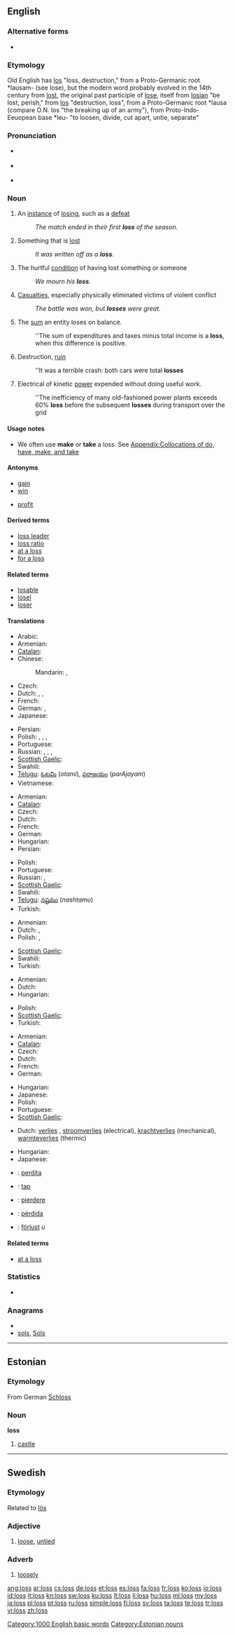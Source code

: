 {{also|lõss|löss|løss|loß|löß}}
{{also|los}}
==English==

===Alternative forms===
* {{l|en|loß}} {{qualifier|obsolete}}

===Etymology===
Old English has [[los]] "loss, destruction," from a Proto-Germanic root *lausam- (see lose), but the modern word probably evolved in the 14th century from [[lost]], the original past participle of [[lose]], itself from {{etyl|ang}} [[losian]] "be lost, perish," from [[los]] "destruction, loss", from a Proto-Germanic root *lausa (compare O.N. los "the breaking up of an army"), from Proto-Indo-Eeuopean base *leu- "to loosen, divide, cut apart, untie, separate"

===Pronunciation===

* {{a|UK}} {{IPA|/lɒs/|}}
* {{a|US}} {{IPA|/lɑs/|/lɔs/}}
* {{audio|en-us-loss.ogg|Audio (US)}}
*: {{rhymes|ɒs}}

===Noun===
{{en-noun|es}}

# An [[instance]] of [[losing]], such as a [[defeat]]
#: ''The match ended in their first '''loss''' of the season.''
# Something that is [[lost]]
#: ''It was written off as a '''loss'''.''
# The hurtful [[condition]] of having lost something or someone
#: ''We mourn his '''loss'''.''
# {{context|plural}} [[casualties|Casualties]], especially physically eliminated victims of violent conflict
#: ''The battle was won, but '''losses''' were great.''
# {{context|financial}} The [[sum]] an entity loses on balance.
#: ''The sum of expenditures and taxes minus total income is a '''loss''', when this difference is positive.
# Destruction, [[ruin]]
#: ''It was a terrible crash: both cars were total '''losses'''
# {{context|engineering}} Electrical of kinetic [[power]] expended without doing useful work.
#: ''The inefficiency of many old-fashioned power plants exceeds 60% '''loss''' before the subsequent '''losses''' during transport over the grid

====Usage notes====
* We often use '''make''' or '''take''' a loss. See [[Appendix:Collocations of do, have, make, and take]]

====Antonyms====
* [[gain]]
* [[win]]
* {{sense|financial}} [[profit]]

====Derived terms====
* [[loss leader]]
* [[loss ratio]]
* [[at a loss]]
* [[for a loss]]

====Related terms====
* [[losable]]
* [[losel]]
* [[loser]]

====Translations====
{{trans-top|instance of losing}}
* Arabic: {{t|ar|خسارة|f|tr=khasaara}}
* Armenian: {{t-|hy|կորուստ|tr=korust}}
* [[Catalan]]: {{t|ca|pèrdua|f}}
* Chinese:
*: Mandarin: {{t|zh|滅失|sc=Hani}}, {{t|zh|灭失|tr=mièshī|sc=Hani}}
* Czech: {{t-|cs|prohra|f}}
* Dutch: {{t+|nl|verlies|n}}, {{t+|nl|nederlaag}}, {{t+|nl|verliezen|n}}
* French: {{t+|fr|défaite|f}}
* German: {{t+|de|Verlust|m}}, {{qualifier|in a game or war}} {{t|de|Niederlage|f}}
* Japanese: {{t|ja|損失|tr=そんしつ, sonshitsu|sc=Jpan}}
{{trans-mid}}
* Persian: {{t+|fa|زیان|tr=ziyân|xs=Persian}}
* Polish: {{t|pl|utrata|f}}, {{t|pl|strata|f}}, {{qualifier|in a game}} {{t|pl|przegrana|f}}, {{t|pl|porażka|f}}
* Portuguese: {{t+|pt|perda|f}}
* Russian: {{qualifier|in a game}} {{t|ru|проигрыш|m|tr=próigryš|sc=Cyrl}}, {{qualifier|in a game or war}} {{t|ru|поражение|n|tr=poražénije|sc=Cyrl}}, {{qualifier|object or person}} {{t|ru|потеря|f|tr=potérja|sc=Cyrl}}, {{qualifier|person}} {{t+|ru|утрата|f|tr=utráta}}
* [[Scottish Gaelic]]: {{t-|gd|call|m|xs=Scottish Gaelic}}
* Swahili: {{t+|sw|hasara|xs=Swahili}}
* [[Telugu]]: [[ఓటమి]] (''otami''), [[పరాజయం]] (''parAjayam'')
* Vietnamese: {{t+|vi|mất|xs=Vietnamese}}
{{trans-bottom}}

{{trans-top|something lost}}
* Armenian: {{t-|hy|կորուստ|tr=korust}}
* [[Catalan]]: {{t|ca|pèrdua|f}}
* Czech: {{t-|cs|ztráta|f}}
* Dutch: {{t+|nl|verlies|n}}
* French: {{t+|fr|perte|f}}
* German: {{t+|de|Verlust|m}}
* Hungarian: {{t|hu|veszteség}}
* Persian: {{t+|fa|زیان|tr=ziyân|xs=Persian}}
{{trans-mid}}
* Polish: {{t|pl|zguba|f}}
* Portuguese: {{t+|pt|perda|f}}
* Russian: {{t+|ru|потеря|f|tr=potérja}}, {{t+|ru|утрата|f|tr=utráta}}
* [[Scottish Gaelic]]: {{t-|gd|call|m|xs=Scottish Gaelic}}
* Swahili: {{t+|sw|hasara|xs=Swahili}}
* [[Telugu]]: [[నష్టము]] (''nashtamu'')
* Turkish: {{t+|tr|kayıp}}
{{trans-bottom}}

{{trans-top|hurtful condition resulting from losing}}
* Armenian: {{t-|hy|կորուստ|tr=korust}}
* Dutch: {{t+|nl|verlies|n}}, {{t-|nl|verslagenheid}}
* Polish: {{t|pl|strata|f}}, {{t|pl|utrata|f}}
{{trans-mid}}
* [[Scottish Gaelic]]: {{t-|gd|call|m|xs=Scottish Gaelic}}
* Swahili: {{t+|sw|hasara|xs=Swahili}}
* Turkish: {{t+|tr|kayıp}}
{{trans-bottom}}

{{trans-top|casualties}}
* Armenian: {{t-|hy|կորուստ|tr=korust}}
* Dutch: {{t+|nl|verliezen|p}}
* Hungarian: {{t|hu|veszteség}}
{{trans-mid}}
* Polish: {{t|pl|straty|p}}
* [[Scottish Gaelic]]: {{t-|gd|call|m|xs=Scottish Gaelic}}
* Turkish: {{t+|tr|kayıp}}
{{trans-bottom}}

{{trans-top|financial: negative result on balance}}
* Armenian: {{t|hy|վնաս|tr=vnas}}
* [[Catalan]]: {{t|ca|pèrdua|f}}
* Czech: {{t-|cs|ztráta|f}}
* Dutch: {{t+|nl|verlies|n}}
* French: {{t+|fr|perte|f}}
* German: {{t+|de|Verlust|m}}
{{trans-mid}}
* Hungarian: {{t|hu|veszteség}}
* Japanese: {{t+|ja|損益|tr=son'eki}}
* Polish: {{t|pl|strata|f}}
* Portuguese: {{t+|pt|perda|f}}
* [[Scottish Gaelic]]: {{t-|gd|call|m|xs=Scottish Gaelic}}
{{trans-bottom}}

{{trans-top|engineering: power expended without doing useful work}}
* Dutch: [[verlies]] {{n}}, [[stroomverlies]] (electrical), [[krachtverlies]] (mechanical), [[warmteverlies]] (thermic)
{{trans-mid}}
* Hungarian: {{t|hu|veszteség}}
* Japanese: {{t+|ja|損失|tr=そんしつ, sonshitsu|sc=Jpan}}
{{trans-bottom}}

{{checktrans}}
* {{ttbc|ia}}: [[perdita]]
* {{ttbc|no}}: [[tap]]
* {{ttbc|ro}}: [[pierdere]] {{f}}
* {{ttbc|es}}: [[pérdida]]
* {{ttbc|sv}}: [[förlust]] ''u''

====Related terms====
* [[at a loss]]

===Statistics===
* {{rank|plan|pain|official|940|loss|spot|wonderful|shook}}

===Anagrams===
* {{alphagram|loss}}
* [[sols#English|sols]], [[Sols#English|Sols]]

[[Category:1000 English basic words]]

----

==Estonian==

===Etymology===
From German [[Schloss]]

===Noun===
'''loss'''

# [[castle]]

[[Category:Estonian nouns]]

----

==Swedish==

===Etymology===
Related to [[lös]]

===Adjective===
{{infl|sv|adjective}}

# [[loose]], [[untied]]

===Adverb===
{{infl|sv|adverb}}

# [[loosely]]

[[ang:loss]]
[[ar:loss]]
[[cs:loss]]
[[de:loss]]
[[et:loss]]
[[es:loss]]
[[fa:loss]]
[[fr:loss]]
[[ko:loss]]
[[io:loss]]
[[id:loss]]
[[it:loss]]
[[kn:loss]]
[[sw:loss]]
[[ku:loss]]
[[lt:loss]]
[[li:loss]]
[[hu:loss]]
[[ml:loss]]
[[my:loss]]
[[ja:loss]]
[[pl:loss]]
[[pt:loss]]
[[ru:loss]]
[[simple:loss]]
[[fi:loss]]
[[sv:loss]]
[[ta:loss]]
[[te:loss]]
[[tr:loss]]
[[vi:loss]]
[[zh:loss]]